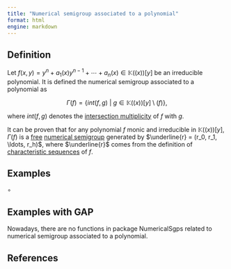 ```yaml
---
title: "Numerical semigroup associated to a polynomial"
format: html
engine: markdown
---
```


## Definition

Let $f(x,y) = y^n + a_1(x)y^{n-1} + \cdots + a_n(x) \in \mathbb{K}((x))[y]$ be an irreducible polynomial. It is defined the numerical semigroup associated to a polynomial as

$$
\Gamma(f) = \{int(f,g) ~ | ~ g \in \mathbb{K}((x))[y] \setminus (f) \},
$$

where $int(f,g)$ denotes the [intersection multiplicity](Intersection-multiplicity.qmd) of $f$ with $g$.

It can be proven that for any polynomial $f$ monic and irreducible in $\mathbb{K}((x))[y]$, $\Gamma(f)$ is a [free](../Families-NS/NS-free.qmd) [numerical semigroup](../Basic-concepts/Numerical-semigroup.qmd) generated by $\underline{r} = (r_0, r_1, \ldots, r_h)$, where $\underline{r}$ comes from the definition of [characteristic sequences](Characteristic-sequences.qmd) of $f$.

## Examples

$\circ$

## Examples with GAP

Nowadays, there are no functions in package NumericalSgps related to numerical semigroup associated to a polynomial.

## References
